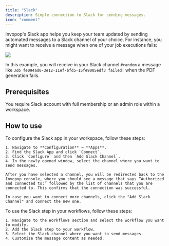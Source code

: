 ```yaml
---
title: "Slack"
description: Simple connection to Slack for sending messages.
icon: "comment"
---
```


Invopop's Slack app helps you keep your team updated by sending automated messages to a Slack channel of your choice. For instance, you might want to receive a message when one of your job executions fails: 

<Frame caption="Example workflow with Slack"><img src="/guides/images/slack-workflow.png" /></Frame>

In this example, you will receive in your Slack channel `#random` a message like `Job fe094ad0-3e12-11ef-bfd5-15fe9005edf3 failed!` when the PDF generation fails.

## Prerequisites

You require Slack account with full membership or an admin role within a workspace.

## How to use

<Steps>
  <Step title="Configure the Slack App">
    To configure the Slack app in your workspace, follow these steps:

    1. Navigate to **Configuration** → **Apps**.
    2. Find the Slack App and click `Connect`.
    3. Click `Configure` and then `Add Slack Channel`.
    4. In the newly opened window, select the channel where you want to send messages.

    After you have selected a channel, you will be redirected back to the Invopop console, where you should see a message that says “Authorized and connected to:” followed by the list of channels that you are connected to. This confirms that the connection was successful.

    In case you want to connect more channels, click the "Add Slack Channel" and connect the new one.
  </Step>
  <Step title="Add the Slack step to your workflows">
    To use the Slack step in your workflows, follow these steps:

    1. Navigate to the Workflows section and select the workflow you want to modify.
    2. Add the Slack step to your workflow.
    3. Select the Slack channel where you want to send messages.
    4. Customize the message content as needed.

  </Step>
</Steps>



